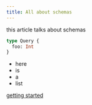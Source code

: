 ```yaml
---
title: All about schemas
---
```


this article talks about schemas

```graphql title="schema.graphql"
type Query {
  foo: Int
}
```

- here
- is
- a
- list

[getting started](/getting-started)
